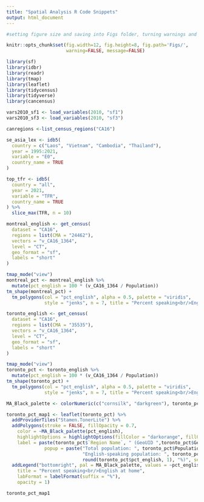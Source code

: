 ```yaml
---
title: "Spatial Analysis R Code Snippets"
output: html_document
---
```


```r

#setting figure size and saving into Figs folder, turning warnings and messages off

knitr::opts_chunk$set(fig.width=12, fig.height=8, fig.path='Figs/',
                      warning=FALSE, message=FALSE)
```

```r
library(sf)
library(idbr)
library(readr)
library(tmap)
library(leaflet)
library(tidycensus)
library(tidyverse)
library(cancensus)

vars2010_sf1 <- load_variables(2010, "sf1")
vars2010_sf3 <- load_variables(2010, "sf3")

canregions <-list_census_regions("CA16")

se_asia_lex <- idb5(
  country = c("Laos", "Vietnam", "Cambodia", "Thailand"),
  year = 1995:2021,
  variable = "E0",
  country_name = TRUE
)

top_tfr <- idb5(
  country = "all",
  year = 2021,
  variable = "TFR",
  country_name = TRUE
) %>%
  slice_max(TFR, n = 10)

montreal_english <- get_census(
  dataset = "CA16",
  regions = list(CMA = "24462"),
  vectors = "v_CA16_1364",
  level = "CT",
  geo_format = "sf",
  labels = "short"
)

tmap_mode("view")
montreal_pct <- montreal_english %>%
  mutate(pct_english = 100 * (v_CA16_1364 / Population))
tm_shape(montreal_pct) + 
  tm_polygons(col = "pct_english", alpha = 0.5, palette = "viridis",
              style = "jenks", n = 7, title = "Percent speaking<br/>English at home")

toronto_english <- get_census(
  dataset = "CA16",
  regions = list(CMA = "35535"),
  vectors = "v_CA16_1364",
  level = "CT",
  geo_format = "sf",
  labels = "short"
)

tmap_mode("view")
toronto_pct <- toronto_english %>%
  mutate(pct_english = 100 * (v_CA16_1364 / Population))
tm_shape(toronto_pct) + 
  tm_polygons(col = "pct_english", alpha = 0.5, palette = "viridis",
              style = "jenks", n = 7, title = "Percent speaking<br/>English at home")

MA_Black_palette <- colorNumeric(c("cornsilk", "darkgreen"), toronto_pct$pct_english)

toronto_pct_map1 <- leaflet(toronto_pct) %>%
  addProviderTiles("Stamen.TonerLite") %>%
  addPolygons(stroke = FALSE, fillOpacity = 0.7,
    color = ~MA_Black_palette(pct_english),
    highlightOptions = highlightOptions(fillColor = "darkorange", fillOpacity = 0.9),
    label = paste(toronto_pct$`Region Name`, " (GeoUID ",toronto_pct$GeoUID, ")", sep = ""),
              popup = paste("Total population: ", toronto_pct$Population, "<br/>",
                            "English-speaking population: ", toronto_pct$v_CA16_1364, " (", 
                            round(toronto_pct$pct_english, 1), "%)", sep = "")) %>%
  addLegend("bottomright", pal = MA_Black_palette, values = ~pct_english,
    title = "Percent speaking<br/>English at home",
    labFormat = labelFormat(suffix = "%"),
    opacity = 1)

toronto_pct_map1
```


